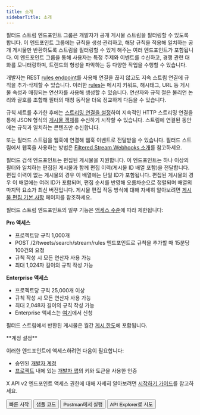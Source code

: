 ```yaml
---
title: 소개
sidebarTitle: 소개
---
```



필터드 스트림 엔드포인트 그룹은 개발자가 공개 게시물 스트림을 필터링할 수 있도록 합니다. 이 엔드포인트 그룹에는 규칙을 생성·관리하고, 해당 규칙을 적용해 일치하는 공개 게시물만 반환하도록 스트림을 필터링할 수 있게 해주는 여러 엔드포인트가 포함됩니다. 이 엔드포인트 그룹을 통해 사용자는 특정 주제와 이벤트를 수신하고, 경쟁 관련 대화를 모니터링하며, 트렌드의 형성을 파악하는 등 다양한 작업을 수행할 수 있습니다.

개발자는 REST [rules endpoint](/ko/x-api/posts/filtered-stream#post-2-tweets-search-stream-rules)를 사용해 연결을 끊지 않고도 지속 스트림 연결에 규칙을 추가·삭제할 수 있습니다. 이러한 [rules](/ko/x-api/posts/filtered-stream#building-rules-for-filtered-stream)는 메시지 키워드, 해시태그, URL 등 게시물 속성과 매칭되는 연산자를 사용해 생성할 수 있습니다. 연산자와 규칙 절은 불리언 논리와 괄호를 조합해 필터의 매칭 동작을 더욱 정교하게 다듬을 수 있습니다.

규칙 세트를 추가한 후에는 [스트리밍 연결을 설정](/ko/x-api/posts/filtered-stream#get-2-tweets-search-stream)하여 지속적인 HTTP 스트리밍 연결을 통해 JSON 형식의 [게시물 객체](/ko/x-api/fundamentals/data-dictionary#tweet)를 수신하기 시작할 수 있습니다. 스트림에 연결된 동안에는 규칙과 일치하는 콘텐츠만 수신합니다.

또는 필터드 스트림을 웹훅에 연결해 웹훅 이벤트로 전달받을 수 있습니다. 필터드 스트림에서 웹훅을 사용하는 방법은 [Filtered Stream Webhooks 소개](/ko/x-api/webhooks/stream/introduction)를 참고하세요.

필터드 검색 엔드포인트는 편집된 게시물을 지원합니다. 이 엔드포인트는 하나 이상의 필터와 일치하는 편집된 게시물과 함께 편집 이력(게시물 ID 배열 포함)을 전달합니다. 편집 이력이 없는 게시물의 경우 이 배열에는 단일 ID가 포함됩니다. 편집된 게시물의 경우 이 배열에는 여러 ID가 포함되며, 편집 순서를 반영해 오름차순으로 정렬되며 배열의 마지막 요소가 최신 버전입니다. 게시물 편집 작동 방식에 대해 자세히 알아보려면 [게시물 편집 기본 사항](/ko/x-api/fundamentals/edit-posts) 페이지를 참조하세요.

필터드 스트림 엔드포인트의 일부 기능은 [액세스 수준](/ko/x-api/getting-started/about-x-api)에 따라 제한됩니다:

**Pro 액세스**

- 프로젝트당 규칙 1,000개
- POST /2/tweets/search/stream/rules 엔드포인트로 규칙을 추가할 때 15분당 100건의 요청
- 규칙 작성 시 모든 연산자 사용 가능
- 최대 1,024자 길이의 규칙 작성 가능

**Enterprise 액세스**

- 프로젝트당 규칙 25,000개 이상
- 규칙 작성 시 모든 연산자 사용 가능
- 최대 2,048자 길이의 규칙 작성 가능
- Enterprise 액세스는 [여기](https://developer.x.com/en/products/x-api/enterprise/enterprise-api-interest-form)에서 신청

필터드 스트림에서 반환된 게시물은 월간 [게시 한도](/ko/x-api/fundamentals/post-cap)에 포함됩니다.

<Note>
  **계정 설정**

  이러한 엔드포인트에 액세스하려면 다음이 필요합니다:

  - 승인된 [개발자 계정](https://developer.x.com/en/portal/petition/essential/basic-info)
  - [프로젝트](/ko/resources/fundamentals/projects) 내에 있는 [개발자 앱](/ko/resources/fundamentals/developer-apps)의 키와 토큰을 사용한 인증

  X API v2 엔드포인트 액세스 권한에 대해 자세히 알아보려면 [시작하기 가이드](/ko/x-api/getting-started/getting-access)를 참고하세요.
</Note>

<div className="flex">
  <Button href="/ko/x-api/posts/filtered-stream/quickstart">
    빠른 시작
  </Button>

  <Button href="https://github.com/xdevplatform/Twitter-API-v2-sample-code">
    샘플 코드
  </Button>

  <Button href="https://www.postman.com/xapidevelopers/">
    Postman에서 실행
  </Button>

  <Button href="https://developer.x.com/apitools/api?endpoint=/2/tweets&method=post">
    API Explorer로 시도
  </Button>
</div>
